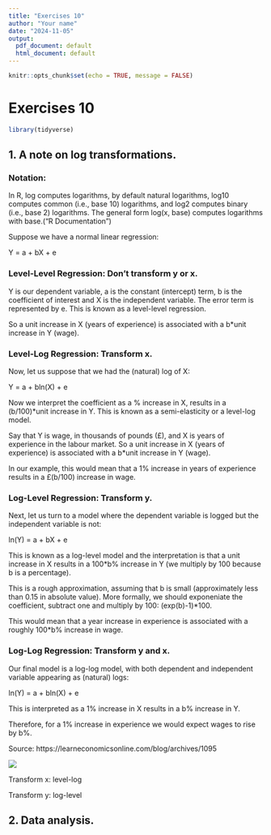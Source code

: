 ```yaml
---
title: "Exercises 10"
author: "Your name"
date: "2024-11-05"
output:
  pdf_document: default
  html_document: default
---
```


```r
knitr::opts_chunk$set(echo = TRUE, message = FALSE)
```

# Exercises 10

```r
library(tidyverse)
```

## 1. A note on log transformations.

### Notation: 

In R, log computes logarithms, by default natural logarithms, log10 computes common (i.e., base 10) logarithms, and log2 computes binary (i.e., base 2) logarithms. The general form log(x, base) computes logarithms with base.("R Documentation")

Suppose we have a normal linear regression:

Y = a + bX + e


### Level-Level Regression: Don't transform y or x.

Y is our dependent variable, a is the constant (intercept) term, b is the coefficient of interest and X is the independent variable. The error term is represented by e. This is known as a level-level regression.

So a unit increase in X (years of experience) is associated with a b*unit increase in Y (wage).



### Level-Log Regression: Transform x.

Now, let us suppose that we had the (natural) log of X:

Y = a + bln(X) + e

Now we interpret the coefficient as a % increase in X, results in a (b/100)*unit increase in Y. This is known as a semi-elasticity or a level-log model.

Say that Y is wage, in thousands of pounds (£), and X is years of experience in the labour market. So a unit increase in X (years of experience) is associated with a b*unit increase in Y (wage).

In our example, this would mean that a 1% increase in years of experience results in a £(b/100) increase in wage.






### Log-Level Regression: Transform y.

Next, let us turn to a model where the dependent variable is logged but the independent variable is not:

ln(Y) = a + bX + e

This is known as a log-level model and the interpretation is that a unit increase in X results in a 100*b% increase in Y (we multiply by 100 because b is a percentage).

This is a rough approximation, assuming that b is small (approximately less than 0.15 in absolute value). More formally, we should exponeniate the coefficient, subtract one and multiply by 100: (exp(b)-1)*100.

This would mean that a year increase in experience is associated with a roughly 100*b% increase in wage.



### Log-Log Regression: Transform y and x. 

Our final model is a log-log model, with both dependent and independent variable appearing as (natural) logs:

ln(Y) = a + bln(X) + e

This is interpreted as a 1% increase in X results in a b% increase in Y.

Therefore, for a 1% increase in experience we would expect wages to rise by b%.



Source: https://learneconomicsonline.com/blog/archives/1095

![](transformations.png)



Transform x: level-log

Transform y: log-level



## 2. Data analysis.


